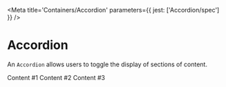 

<Meta title='Containers/Accordion' parameters={{ jest: ['Accordion/spec'] }} />

# Accordion

An <LinkTo kind='Containers/Accordion' story='Default Story'>`Accordion`</LinkTo> allows users to toggle the display of
sections of content.

<Canvas>
  <Story name='Default'>
    <Accordion>
      <Accordion.Item title='Item #1' defaultExpanded>
        <Box color='default' fontScale='p2' marginBlockEnd='x16'>
          Content #1
        </Box>
      </Accordion.Item>
      <Accordion.Item title='Item #2'>
        <Box color='default' fontScale='p2' marginBlockEnd='x16'>
          Content #2
        </Box>
      </Accordion.Item>
      <Accordion.Item title='Item #3'>
        <Box color='default' fontScale='p2' marginBlockEnd='x16'>
          Content #3
        </Box>
      </Accordion.Item>
    </Accordion>
  </Story>
</Canvas>

<ArgsTable of={Accordion} />
